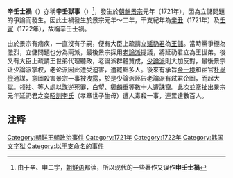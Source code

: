 '''辛壬士禍'''（{{lang|ko|신임사화}}）亦稱'''辛壬獄事'''（{{lang|ko|신임옥사}}）<ref>由于辛、申二字，[[朝鲜语|朝鲜语]]都读{{lang|ko|신}}，所以现代的一些著作又误作'''申壬士禍'''</ref>，發生於[[朝鮮景宗|朝鮮景宗]]元年（1721年），因為立儲問題的爭論而發生。因此士禍發生於景宗元年～二年，干支紀年為[[辛丑|辛丑]]（1721年）及[[壬寅|壬寅]]（1722年），故稱辛壬士禍。

由於景宗有痼疾，一直沒有子嗣，便有大臣上疏請立[[延礽君|延礽君]]為[[王儲|王儲]]。當時黨爭極為激烈，立儲問題也分為兩派，最後景宗採用[[老論派|老論派]]提議，將延礽君立為王世弟。後又有大臣上疏請王世弟代理聽政，老論派群體贊成，[[少論派|少論派]]則大加反對，最後景宗让少論派掌权，老论派因此遭受迫害，遭罷黜多人。後來有承旨[[金一境|金一境]]和宦官[[朴尚儉|朴尚儉]]通謀，意圖殺害景宗一事被洩露，於是少論派誣告老論派有弒君企圖，而起大獄。领袖{{link-ko|金昌集|김창집}}、{{link-ko|李頤命|이이명}}等人處以謀逆死罪，[[白望|白望]]、[[鄭麟重|鄭麟重]]等數十人遭誅竄。此次並牽扯出景宗元年延礽君之妾[[靖嬪李氏|昭訓李氏]]（孝章世子生母）遭人毒殺一事，連累達數百人。

==注释==
<div class="references-small">
<references />
</div>
{{korea-hist-stub}}
{{朝鮮王朝肅清}}
{{朝鲜王朝历史事件}}

[[Category:朝鲜王朝政治事件|Category:朝鲜王朝政治事件]]
[[Category:1721年|Category:1721年]]
[[Category:1722年|Category:1722年]]
[[Category:韩国文字狱|Category:韩国文字狱]]
[[Category:以干支命名的事件|Category:以干支命名的事件]]